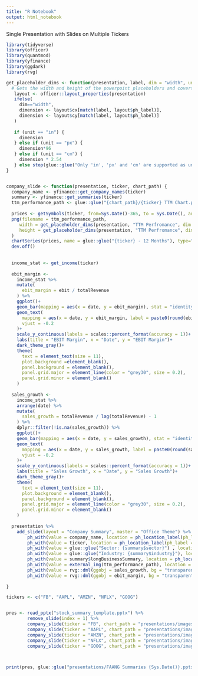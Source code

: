 ```yaml
---
title: "R Notebook"
output: html_notebook
---
```


Single Presentation with Slides on Multiple Tickers


```r
library(tidyverse)
library(officer)
library(quantmod)
library(yfinance)
library(ggdark)
library(rvg)

get_placeholder_dims <- function(presentation, label, dim = "width", unit = "in") {
  # Gets the width and height of the powerpoint placeholders and coverts them to needed unit
   layout <- officer::layout_properties(presentation)
   ifelse(
     dim=="width",
     dimension <- layout$cx[match(label, layout$ph_label)],
     dimension <- layout$cy[match(label, layout$ph_label)]
   )
   
   if (unit == "in") {
     dimension
   } else if (unit == "px") {
     dimension*96
   } else if (unit == "cm") {
     dimension * 2.54
   } else stop(glue::glue("Only 'in', 'px' and 'cm' are supported as units. You entered '{unit}'."))
}


company_slide <- function(presentation, ticker, chart_path) {
  company_name <- yfinance::get_company_names(ticker)
  summary <- yfinance::get_summaries(ticker)
  ttm_performance_path <- glue::glue("{chart_path}/{ticker} TTM Chart.png")
  
  prices <- getSymbols(ticker, from=Sys.Date()-365, to = Sys.Date(), auto.assign = FALSE)
  png(filename = ttm_performance_path, 
     width = get_placeholder_dims(presentation, "TTM Perfromance", dim ="width", unit = "px"),
     height = get_placeholder_dims(presentation, "TTM Perfromance", dim = "hight", unit = "px")
  )
  chartSeries(prices, name = glue::glue("{ticker} - 12 Months"), type="line")
  dev.off()
  
  
  income_stat <- get_income(ticker)
  
  ebit_margin <- 
    income_stat %>% 
    mutate(
      ebit_margin = ebit / totalRevenue
    ) %>% 
    ggplot()+
    geom_bar(mapping = aes(x = date, y = ebit_margin), stat = "identity", fill = "#5efc82", width = 0.4)+
    geom_text(
      mapping = aes(x = date, y = ebit_margin, label = paste0(round(ebit_margin*100, 2), "%")),
      vjust = -0.2
    )+
    scale_y_continuous(labels = scales::percent_format(accuracy = 1))+
    labs(title = "EBIT Margin", x = "Date", y = "EBIT Margin")+
    dark_theme_gray()+
    theme(
      text = element_text(size = 11),
      plot.background =element_blank(), 
      panel.background = element_blank(),
      panel.grid.major = element_line(color = "grey30", size = 0.2),
      panel.grid.minor = element_blank()
    )
  
  sales_growth <- 
    income_stat %>% 
    arrange(date) %>% 
    mutate(
      sales_growth = totalRevenue / lag(totalRevenue) - 1
    ) %>% 
    dplyr::filter(!is.na(sales_growth)) %>% 
    ggplot()+
    geom_bar(mapping = aes(x = date, y = sales_growth), stat = "identity", fill = "#6200ea", width = 0.4)+
    geom_text(
      mapping = aes(x = date, y = sales_growth, label = paste0(round(sales_growth*100, 2), "%")),
      vjust = -0.2
    )+
    scale_y_continuous(labels = scales::percent_format(accuracy = 1))+
    labs(title = "Sales Growth", x = "Date", y = "Sales Growth")+
    dark_theme_gray()+
    theme(
      text = element_text(size = 11),
      plot.background = element_blank(),
      panel.background = element_blank(),
      panel.grid.major = element_line(color = "grey30", size = 0.2),
      panel.grid.minor = element_blank()
    )
  
  presentation %>% 
    add_slide(layout = "Company Summary", master = "Office Theme") %>%
        ph_with(value = company_name, location = ph_location_label(ph_label = "Company Name")  ) %>% 
        ph_with(value = ticker, location = ph_location_label(ph_label = "Ticker")  ) %>% 
        ph_with(value = glue::glue("Sector: {summary$sector}") , location = ph_location_label(ph_label = "Sector")  ) %>% 
        ph_with(value = glue::glue("Industry: {summary$industry}"), location = ph_location_label(ph_label = "Industry")  ) %>% 
        ph_with(value = summary$longBusinessSummary, location = ph_location_label(ph_label = "Company Summary")  ) %>% 
        ph_with(value = external_img(ttm_performance_path), location = ph_location_label(ph_label = "TTM Perfromance")  ) %>% 
        ph_with(value = rvg::dml(ggobj = sales_growth, bg = "transparent"), location = ph_location_label(ph_label = "Sales Growth")  ) %>% 
        ph_with(value = rvg::dml(ggobj = ebit_margin, bg = "transparent"), location = ph_location_label(ph_label = "EBIT Margin")  ) 
  
}
```



```r
tickers <- c("FB", "AAPL", "AMZN", "NFLX", "GOOG")


pres <- read_pptx("stock_summary_template.pptx") %>% 
        remove_slide(index = 1) %>%
        company_slide(ticker = "FB", chart_path = "presentations/images") %>% 
        company_slide(ticker = "AAPL", chart_path = "presentations/images") %>% 
        company_slide(ticker = "AMZN", chart_path = "presentations/images") %>% 
        company_slide(ticker = "NFLX", chart_path = "presentations/images") %>% 
        company_slide(ticker = "GOOG", chart_path = "presentations/images")
      


print(pres, glue::glue("presentations/FAANG Summaries {Sys.Date()}.pptx"))
```

